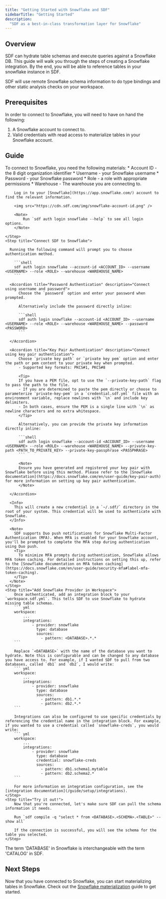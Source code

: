 ```yaml
---
title: "Getting Started with Snowflake and SDF"
sidebarTitle: "Getting Started"
description:
  "SDF as a best-in-class transformation layer for Snowflake"
---
```


## Overview

SDF can hydrate table schemas and execute queries against a Snowflake DB. This guide will walk you through the steps of creating a Snowflake integration. By the end, you will be able to reference tables in your snowflake instance in SDF.

SDF will use remote Snowflake schema information to do type bindings and other static analysis checks on your workspace.

## Prerequisites

In order to connect to Snowflake, you will need to have on hand the following:

1. A Snowflake account to connect to.
2. Valid credentials with read access to materialize tables in your Snowflake account.

## Guide

<Steps>
    <Step title="Collect Required Information">
        To connect to Snowflake, you need the following materials:
        * Account ID - the 8 digit organization identifier
        * Username - your Snowflake username
        * Password - your Snowflake password
        * Role - a role with appropriate permissions
        * Warehouse - The warehouse you are connecting to.

        Log in to your [Snowflake](https://app.snowflake.com/) account to find the relevant information.

        <img src="https://cdn.sdf.com/img/snowflake-account-id.png" />

        <Note>
	        Run `sdf auth login snowflake --help` to see all login options.
        </Note>

    </Step>
    <Step title="Connect SDF to Snowflake">

      Running the following command will prompt you to choose authentication method.
        
        ```shell
        sdf auth login snowflake --account-id <ACCOUNT_ID> --username <USERNAME> --role <ROLE> --warehouse <WAREHOUSE_NAME>
        ```

      <Accordion title="Password Authentication" description="Connect using username and password">
          Choose the `password` option and enter your password when prompted.
          
          Alternatively include the password directly inline:

          ```shell
          sdf auth login snowflake --account-id <ACCOUNT_ID> --username <USERNAME> --role <ROLE> --warehouse <WAREHOUSE_NAME> --password <PASSWORD>
          ```

      </Accordion>

      <Accordion title="Key Pair Authentication" description="Connect using key pair authentication">  
          Choose `private key path` or `private key pem` option and enter the path or pem content to your private key when prompted.
          - Supported key formats: PKCS#1, PKCS#8

          <Tip>
          If you have a PEM file, opt to use the `--private-key-path` flag to pass the path to the file. 
          - If you are determined to paste the pem directly or choose to parameterize `private-key-pem` in a `credential.sdf.yml` file with an environment variable, replace newlines with `\n` and include key delimiters.
          - In both cases, ensure the PEM is a single line with `\n` as newline characters and no extra whitespace.
          </Tip>

          Alternatively, you can provide the private key information directly inline:

          ```shell
          sdf auth login snowflake --account-id <ACCOUNT_ID> --username <USERNAME> --role <ROLE> --warehouse <WAREHOUSE_NAME> --private-key-path <PATH_TO_PRIVATE_KEY> --private-key-passphrase <PASSPHRASE>
          ```
          
          <Note>
          Ensure you have generated and registered your key pair with Snowflake before using this method. Please refer to the [Snowflake documentation](https://docs.snowflake.com/en/user-guide/key-pair-auth) for more information on setting up key pair authentication.
          </Note>

      </Accordion>

      <Info>
        This will create a new credential in a `~/.sdf/` directory in the root of your system. This credential will be used to authenticate with Snowflake.
      </Info>

      <Note>
        SDF supports Duo push notifications for Snowflake Multi-Factor Authentication (MFA). When MFA is enabled for your Snowflake account, you'll be prompted to complete the MFA step during authentication using Duo push.
        <Tip>
          To minimize MFA prompts during authentication, Snowflake allows MFA token caching. For detailed instructions on setting this up, refer to the [Snowflake documentation on MFA token caching](https://docs.snowflake.com/en/user-guide/security-mfa#label-mfa-token-caching).
        </Tip>
      </Note>
    </Step>
    <Step title="Add Snowflake Provider in Workspace">
        Once authenticated, add an integration block to your `workspace.sdf.yml`. This tells SDF to use Snowflake to hydrate missing table schemas.
        ``` yml
        workspace:
            ...
            integrations:
                - provider: snowflake
                  type: database
                  sources: 
                    - pattern: <DATABASE>.*.*
        ```

        Replace `<DATABASE>` with the name of the database you want to hydrate. Note this is configurable and can be changed to any database you have access to. For example, if I wanted SDF to pull from two databases, called `db1` and `db2`, I would write:
        ``` yml
        workspace:
            ...
            integrations:
                - provider: snowflake
                  type: database
                  sources: 
                    - pattern: db1.*.*
                    - pattern: db2.*.*
        ```

        Integrations can also be configured to use specific credentials by referencing the credential name in the integration block. For example, if you wanted to use a credential called `snowflake-creds`, you would write:
        ``` yml
        workspace:
            ...
            integrations:
                - provider: snowflake
                  type: database
                  credential: snowflake-creds
                  sources: 
                    - pattern: db1.schema1.mytable
                    - pattern: db2.schema2.*
        ```

        For more information on integration configuration, see the [integration documentation](/guide/setup/integrations).
    </Step>
    <Step title="Try it out!">
        Now that you're connected, let's make sure SDF can pull the schema information it needs. 

        Run `sdf compile -q "select * from <DATABASE>.<SCHEMA>.<TABLE>" --show all`

        If the connection is successful, you will see the schema for the table you selected.
    </Step>
</Steps>

<Info>
The term 'DATABASE' in Snowflake is interchangeable with the term 'CATALOG' in SDF.
</Info>

## Next Steps 

Now that you have connected to Snowflake, you can start materializing tables in Snowflake. Check out the [Snowflake materialization](/integrations/snowflake/basic-materialization) guide to get started.
